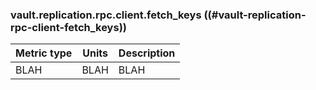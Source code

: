 ### vault.replication.rpc.client.fetch_keys ((#vault-replication-rpc-client-fetch_keys))

Metric type | Units | Description
----------- | ----- | -----------
BLAH     | BLAH    | BLAH